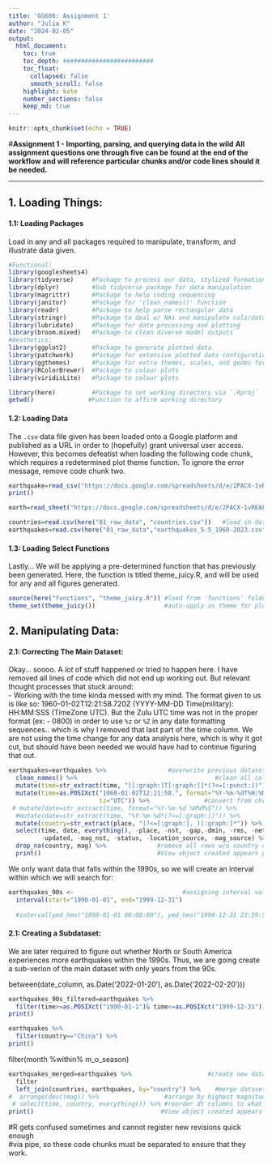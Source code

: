 ```yaml
---
title: 'GG606: Assignment 1'
author: "Julia K"
date: "2024-02-05"
output: 
  html_document:
    toc: true
    toc_depth: #########################
    toc_float: 
      collapsed: false
      smooth_scroll: false 
    highlight: kate
    number_sections: false
    keep_md: true 
---
```


```r
knitr::opts_chunk$set(echo = TRUE)
```

#**Assignment 1 - Importing, parsing, and querying data in the wild**
**All assignment questions one through five can be found at the end of the
workflow and will reference particular chunks and/or code lines should it be needed.**


______________________________________________________________________________
## 1. Loading Things: \

#### 1.1: Loading Packages \
Load in any and all packages required to manipulate, transform, and illustrate 
data given. 
```r
#Functional:
library(googlesheets4)
library(tidyverse)     #Package to process our data, stylized formation
library(dplyr)         #Sub tidyverse package for data manipulation 
library(magrittr)      #Package to help coding sequencing 
library(janitor)       #Package for 'clean_names()' function
library(readr)         #Package to help parse rectangular data
library(stringr)       #Package to deal w/ NAs and manipulate cols/data
library(lubridate)     #Package for date processing and plotting
library(broom.mixed)   #Package to clean diverse model outputs
#Aesthetics:
library(ggplot2)       #Package to generate plotted data
library(patchwork)     #Package for extensive plotted data configuration 
library(ggthemes)      #Package for extra themes, scales, and geoms for plotted data
library(RColorBrewer)  #Package to colour plots
library(viridisLite)   #Package to colour plots

library(here)          #Package to set working directory via `.Rproj`
getwd()               #Function to affirm working directory 
```


#### 1.2: Loading Data \
The `.csv` data file given has been loaded onto a Google platform and published as
a URL in order to (hopefully) grant universal user access. However, this becomes defeatist when loading the following code chunk, which requires a redetermined
plot theme function. To ignore the error message, remove code chunk two. 

```r
earthquake=read_csv("https://docs.google.com/spreadsheets/d/e/2PACX-1vREAF1nhXX9kzvysMZQqlRIM6XPnlrjDtlmhXb8OsRcHuu2S3SIpI-xQnieAmIlQWfAeMP-IklnCZhl/pubhtml?gid=1389465964&single=true", col_names=FALSE) %>%
print()
```

```r
earth=read_sheet("https://docs.google.com/spreadsheets/d/e/2PACX-1vREAF1nhXX9kzvysMZQqlRIM6XPnlrjDtlmhXb8OsRcHuu2S3SIpI-xQnieAmIlQWfAeMP-IklnCZhl/pubhtml")
```

```r
countries=read.csv(here("01_raw_data", "countries.csv"))   #load in datasets
earthquakes=read.csv(here("01_raw_data","earthquakes_5.5_1960-2023.csv")) 
```


#### 1.3: Loading Select Functions \

Lastly... We will be applying a pre-determined function that has previously been generated. Here, the function is titled theme_juicy.R, and will be used for any 
and all figures generated.
```r
source(here("functions", "theme_juicy.R")) #load from 'functions' folder
theme_set(theme_juicy())                   #auto-apply as theme for plots
```


## 2. Manipulating Data:
#### 2.1: Correcting The Main Dataset:

Okay... soooo. A *lot* of stuff happened or tried to happen here. I have removed
all lines of code which did not end up working out. But relevant thought processes 
that stuck around: \
- Working with the time kinda messed with my mind. The format given to us is 
like so: 1960-01-02T12:21:58.720Z (YYYY-MM-DD Time(military): HH:MM:SSS (TimeZone UTC). But the Zulu UTC time was not in the proper format (ex: - 0800) in order to use 
`%z` or `%Z` in any date formatting sequences.. which is why I removed that last 
part of the time column. We are not using the time change for any data analysis
here, which is why it got cut, but should have been needed we would have had to
continue figuring that out. 

```r
earthquakes=earthquakes %>%                 #overwrite previous dataset version
  clean_names() %>%                                      #clean all col headers
  mutate(time=str_extract(time, "[[:graph:]T[:graph:]]*(?<=[:punct:])")) %>%
  mutate(time=as.POSIXct("1960-01-02T12:21:58.", format="%Y-%m-%dT%H:%M:%S.", 
                         tz="UTC")) %>%               #convert from chr to date
 # mutate(date=str_extract(time, format="%Y-%m-%d %H%M%S")) %>%
  #mutate(date=str_extract(time, "%Y-%m-%d*(?<=[:graph:])")) %>%
  mutate(country=str_extract(place, "(?<=[:graph:], )[:graph:]*")) %>% #get country
  select(time, date, everything(), -place, -nst, -gap,-dmin, -rms, -net, -id, 
         -updated, -mag_nst, -status, -location_source, -mag_source) %>%#remove cols
  drop_na(country, mag) %>%              #remove all rows w/o country or mag listed
  print()                                #View object created appears properly 
```




We only want data that falls within the 1990s, so we will create an interval 
within which we will search for:
```r
earthquakes_90s <-                              #assigning interval values
  interval(start="1990-01-01", end="1999-12-31")
  
  #interval(ymd_hms("1990-01-01 00:00:00"), ymd_hms("1999-12-31 23:59:59"))#1st day of 90s to last day of the 90s
```


#### 2.1: Creating a Subdataset:

We are later required to figure out whether North or South America experiences 
more earthquakes within the 1990s. Thus, we are going create a sub-verion of 
the main dataset with only years from the 90s. 

between(date_column, as.Date('2022-01-20'), as.Date('2022-02-20')))
```r
earthquakes_90s_filtered=earthquakes %>%
  filter(time>=as.POSIXct("1990-01-1")& time<=as.POSIXct("1999-12-31")) %>%
print()
```
```r
earthquakes %>%
  filter(country=="China") %>%
print()
```



  filter(month %within% m_o_season)


```r

earthquakes_merged=earthquakes %>%                     #create new dataframe
  filter
  left_join(countries, earthquakes, by="country") %>%    #merge datasets
#  arrange(desc(mag)) %>%                  #arrange by highest magnitude first
 # select(time, country, everything()) %>% #reorder dt columns to what we want
print()                                   #View object created appears properly 
```

#R gets confused sometimes and cannot register new revisions quick enough  
#via pipe, so these code chunks must be separated to ensure that they work.

